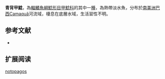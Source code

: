 {{Speciesbox
| name = 青背甲鯰
| image = 
| image_width = 250px
| image_caption = 
| status = NE
| status_system = IUCN3.1
| genus = Hisonotus
| species = notopagos
| authority = Carvalho & Reis, 2011
| synonyms = 
}}

'''青背甲鯰'''，為[[輻鰭魚綱|輻鰭魚綱]][[鯰形目|鯰形目]][[甲鯰科|甲鯰科]]的其中一[[種|種]]，為熱帶淡水魚，分布於[[南美洲|南美洲]][[巴西|巴西]]Camaquã河流域，棲息在底層水域，生活習性不明。

==参考文献==
*{{FishBase_species|genus=Hisonotus|species=notopagos|year=2014|month=12}}

== 扩展阅读 ==
{{refbegin}}
{{wikispecies-inline|Hisonotus notopagos|青背甲鯰}}
{{refend}}
{{Taxonbar|from=Q6409258}}

[[Category:背甲鯰屬|notopagos]]